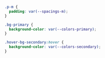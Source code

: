 ```css filename="morfeo.css" showLineNumbers
.p-m {
  padding: var(--spacings-m);
}

.bg-primary {
  background-color: var(--colors-primary);
}

.hover-bg-secondary:hover {
  background-color: var(--colors-secondary);
}
```
